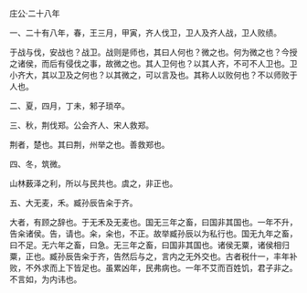 

庄公·二十八年

一、二十有八年，春，王三月，甲寅，齐人伐卫，卫人及齐人战，卫人败绩。

于战与伐，安战也？战卫。战则是师也，其曰人何也？微之也。何为微之也？今授之诸侯，而后有侵伐之事，故微之也。其人卫何也？以其人齐，不可不人卫也。卫小齐大，其以卫及之何也？以其微之，可以言及也。其称人以败何也？不以师败于人也。

二、夏，四月，丁未，邾子琐卒。

三、秋，荆伐郑。公会齐人、宋人救郑。

荆者，楚也。其曰荆，州举之也。善救郑也。

四、冬，筑微。

山林薮泽之利，所以与民共也。虞之，非正也。

五、大无麦，禾。臧孙辰告籴于齐。

大者，有顾之辞也。于无禾及无麦也。国无三年之畜，曰国非其国也。一年不升，告籴诸侯。告，请也。籴，籴也，不正。故举臧孙辰以为私行也。国无九年之畜，曰不足。无六年之畜，曰急。无三年之畜，曰国非其国也。诸侯无粟，诸侯相归粟，正也。臧孙辰告籴于齐，告然后与之，言内之无外交也。古者税什一，丰年补败，不外求而上下皆足也。虽累凶年，民弗病也。一年不艾而百姓饥，君子非之。不言如，为内讳也。

